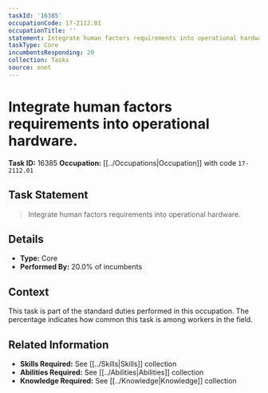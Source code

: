 ```yaml
---
taskId: '16385'
occupationCode: 17-2112.01
occupationTitle: ''
statement: Integrate human factors requirements into operational hardware.
taskType: Core
incumbentsResponding: 20
collection: Tasks
source: onet
---
```

# Integrate human factors requirements into operational hardware.

**Task ID:** 16385
**Occupation:** [[../Occupations|Occupation]] with code `17-2112.01`

## Task Statement

> Integrate human factors requirements into operational hardware.

## Details

- **Type:** Core
- **Performed By:** 20.0% of incumbents

## Context

This task is part of the standard duties performed in this occupation. The percentage indicates how common this task is among workers in the field.

## Related Information

- **Skills Required:** See [[../Skills|Skills]] collection
- **Abilities Required:** See [[../Abilities|Abilities]] collection
- **Knowledge Required:** See [[../Knowledge|Knowledge]] collection
